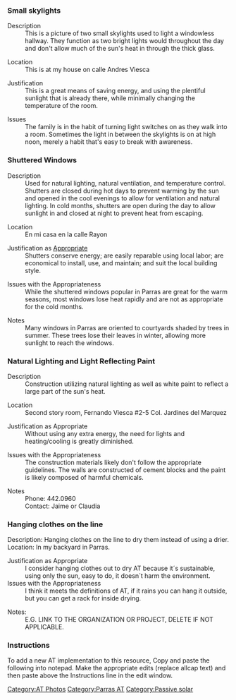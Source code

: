 ===Small skylights===
;Description
:This is a picture of two small skylights used to light a windowless hallway. They function as two bright lights would throughout the day and don't allow much of the sun's heat in through the thick glass.

;Location
:This is at my house on calle Andres Viesca

;Justification
:This is a great means of saving energy, and using the plentiful sunlight that is already there, while minimally changing the temperature of the room. 

;Issues
:The family is in the habit of turning light switches on as they walk into a room. Sometimes the light in between the skylights is on at high noon, merely a habit that's easy to break with awareness.

{{Gallery
|width=225
|height=300
|lines=0
|Image:Passive solar.JPG|
}}

===Shuttered Windows===
;Description
:Used for natural lighting, natural ventilation, and temperature control. Shutters are closed during hot days to prevent warming by the sun and opened in the cool evenings to allow for ventilation and natural lighting.  In cold months, shutters are open during the day to allow sunlight in and closed at night to prevent heat from escaping.  

;Location
:En mi casa en la calle Rayon

;Justification as [[Appropriate]]
:Shutters conserve energy; are easily reparable using local labor; are economical to install, use, and maintain; and suit the local building style.

;Issues with the Appropriateness
:While the shuttered windows popular in Parras are great for the warm seasons, most windows lose heat rapidly and are not as appropriate for the cold months. 

;Notes
:Many windows in Parras are oriented to courtyards shaded by trees in summer.  These trees lose their leaves in winter, allowing more sunlight to reach the windows.  

{{Gallery
|width=225
|height=300
|lines=0
|Image:Passive1.JPG|
}}

===Natural Lighting and Light Reflecting Paint===
;Description
:Construction utilizing natural lighting as well as white paint to reflect a large part of the sun's heat.

;Location
:Second story room, Fernando Viesca #2-5 Col. Jardines del Marquez

;Justification as Appropriate
:Without using any extra energy, the need for lights and heating/cooling is greatly diminished.

;Issues with the Appropriateness
:The construction materials likely don't follow the appropriate guidelines. The walls are constructed of cement blocks and the paint is likely composed of harmful chemicals.

;Notes
:Phone: 442.0960
:Contact: Jaime or Claudia

{{Gallery
|width=400
|height=300
|lines=0
|Image:whiteroof.jpg|
|Image:Skylight.jpg|
}}

=== Hanging clothes on the line===
;Description: Hanging clothes on the line to dry them instead of using a drier. 
;Location: In my backyard in Parras.
:

;Justification as Appropriate
:I consider hanging clothes out to dry AT because it´s sustainable, using only the sun, easy to do, it doesn´t harm the environment. 
;Issues with the Appropriateness
:I think it meets the definitions of AT, if it rains you can hang it outside, but you can get a rack for inside drying.

;Notes: 
:E.G. LINK TO THE ORGANIZATION OR PROJECT, DELETE IF NOT APPLICABLE.

{{Gallery
|width=400
|height=268
|lines=0
|Image:Pantsonclothesline.jpg|
}}

===Instructions===
To add a new AT implementation to this resource, Copy and paste the following into notepad. Make the appropriate edits (replace allcap text) and then paste above the Instructions line in the edit window. 
{{template:Parras AT}}

{{Solar navbox}}

[[Category:AT Photos]]  
[[Category:Parras AT]]
[[Category:Passive solar]]
